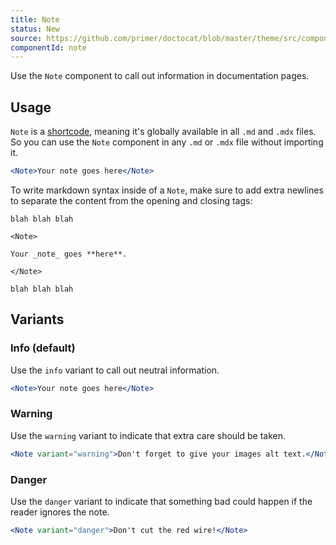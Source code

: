 ```yaml
---
title: Note
status: New
source: https://github.com/primer/doctocat/blob/master/theme/src/components/note.js
componentId: note
---
```




Use the `Note` component to call out information in documentation pages.

## Usage

`Note` is a [shortcode](https://mdxjs.com/blog/shortcodes), meaning it's
globally available in all `.md` and `.mdx` files. So you can use the `Note`
component in any `.md` or `.mdx` file without importing it.

```jsx live
<Note>Your note goes here</Note>
```

To write markdown syntax inside of a `Note`, make sure to add extra newlines to
separate the content from the opening and closing tags:

```
blah blah blah

<Note>

Your _note_ goes **here**.

</Note>

blah blah blah
```

## Variants

### Info (default)

Use the `info` variant to call out neutral information.

```jsx live
<Note>Your note goes here</Note>
```

### Warning

Use the `warning` variant to indicate that extra care should be taken.

```jsx live
<Note variant="warning">Don't forget to give your images alt text.</Note>
```

### Danger

Use the `danger` variant to indicate that something bad could happen if the
reader ignores the note.

```jsx live
<Note variant="danger">Don't cut the red wire!</Note>
```
